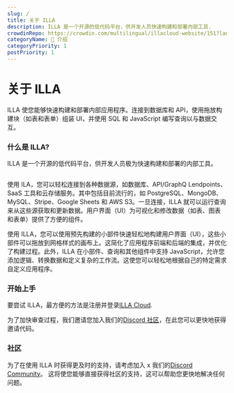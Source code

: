 ```yaml
---
slug: /
title: 关于 ILLA
description: ILLA 是一个开源的低代码平台，供开发人员快速构建和部署内部工具.
crowdinRepo: https://crowdin.com/multilingual/illacloud-website/151?languages=en&filter=basic&value=0
categoryName: 👋 介绍
categoryPriority: 1
postPriority: 1
---
```


# 关于 ILLA

ILLA 使您能够快速构建和部署内部应用程序。连接到数据库和 API，使用拖放构建块（如表和表单）组装 UI，并使用 SQL 和 JavaScript 编写查询以与数据交互。

### 什么是 ILLA?

ILLA 是一个开源的低代码平台，供开发人员极为快速构建和部署的内部工具。

<img
  src="https://cdn.illacloud.com/official-website/img/docs/introduction/about-illa-cloud.png"
  alt=""
/>

使用 ILA，您可以轻松连接到各种数据源，如数据库、API/GraphQ Lendpoints、SaaS 工具和云存储服务。其中包括目前流行的，如 PostgreSQL、MongoDB、MySQL、Stripe、Google Sheets 和 AWS S3。一旦连接，ILLA 就可以运行查询来从这些源获取和更新数据。用户界面（UI）为可视化和修改数据（如表、图表和表单）提供了方便的组件。

使用 ILLA，您可以使用预先构建的小部件快速轻松地构建用户界面（UI），这些小部件可以拖放到网格样式的画布上。这简化了应用程序前端和后端的集成，并优化了构建过程。此外，ILLA 在小部件、查询和其他组件中支持 JavaScript，允许您添加逻辑、转换数据和定义复杂的工作流。这使您可以轻松地根据自己的特定需求自定义应用程序。

### 开始上手

要尝试 ILLA，最方便的方法是注册并登录[ILLA Cloud](https://cloud.illacloud.com/).

为了加快审查过程，我们邀请您加入我们的[Discord 社区](https://discord.gg/illacloud)，在此您可以更快地获得邀请代码。

### 社区

为了在使用 ILLA 时获得更及时的支持，请考虑加入 x 我们的[Discord Community](https://discord.gg/illacloud)。 这将使您能够直接获得社区的支持，这可以帮助您更快地解决任何问题。
